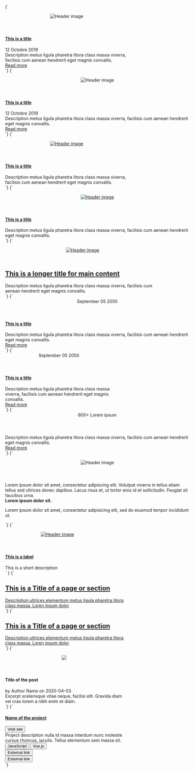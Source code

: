
<Meta title="Layouts/Cards" />

<Preview>
  <Story name="PostVertical" parameters={{
    design: figmaConfig('776%3A0')
  }}>{`
    <div style="width: 400px;">
      <article class="card entry-post vertical">
        <header class="card-image">
          <figure class="image is-4by3">
            <img src="https://picsum.photos/id/433/700/392" alt="Header image">
          </figure>
        </header>
        <div class="card-content with-button">
            <h4 class="card-title"><a href="#">This is a title</a></h4>
            <span class="subtitle">12 Octobre 2019</span>
            <div class="content">
              Description metus ligula pharetra litora class massa viverra, facilisis cum aenean hendrerit eget magnis convallis.
            </div>
            <a href="#" class="button is-primary">Read more</a>
        </div>
      </article>
    </div>
  `}</Story>
</Preview>

<Preview>
  <Story name="PostHorizontal" parameters={{
    design: figmaConfig('776%3A3')
  }}>{`
    <div style="width: 600px;">
      <article class="card entry-post horizontal">
        <header class="card-image">
          <figure class="image is-4by5">
            <img src="https://picsum.photos/id/830/486/600" alt="Header image">
          </figure>
        </header>
        <div class="card-content with-button">
          <h4 class="card-title"><a href="#">This is a title</a></h4>
          <span class="subtitle">12 Octobre 2019</span>
          <div class="content">
            Description metus ligula pharetra litora class massa viverra, facilisis cum aenean hendrerit eget magnis convallis.
          </div>
          <a href="#" class="button is-primary">Read more</a>
        </div>
      </article>
    </div>
  `}</Story>
</Preview>

<Preview>
  <Story name="PostVideoVertical" parameters={{
    design: figmaConfig('776%3A86')
  }}>{`
    <div style="width: 400px;">
      <article class="card entry-post entry-video vertical no-border">
        <header class="card-image">
          <a href="#">
            <figure class="image is-4by3">
              <img src="https://picsum.photos/id/433/700/392" alt="Header image">
            </figure>
          </a>
        </header>
        <div class="card-content">
          <h4 class="card-title"><a href="#">This is a title</a></h4>
          <div class="content">
            Description metus ligula pharetra litora class massa viverra, facilisis cum aenean hendrerit eget magnis convallis.
          </div>
        </div>
      </article>
    </div>
  `}</Story>
</Preview>

<Preview>
  <Story name="PostVideoHorizontal" parameters={{
    design: figmaConfig('776%3A86')
  }}>{`
    <div style="width: 600px;">
      <article class="card entry-post entry-video horizontal no-border">
        <header class="card-image">
          <a href="#">
            <figure class="image is-4by3">
              <img src="https://picsum.photos/id/830/700/392" alt="Header image">
            </figure>
          </a>
        </header>
        <div class="card-content">
          <h4 class="card-title"><a href="#">This is a title</a></h4>
          <div class="content">
            Description metus ligula pharetra litora class massa viverra, facilisis cum aenean hendrerit eget magnis convallis.
          </div>
        </div>
      </article>
    </div>
  `}</Story>
</Preview>

<Preview>
  <Story name="PostVideoLarge" parameters={{
    design: figmaConfig('776%3A86')
  }}>{`
    <div style="width: 100%;">
      <article class="card entry-post entry-video horizontal large no-border">
        <header class="card-image">
          <a href="#">
            <figure class="image is-5by4">
              <img src="https://picsum.photos/id/433/700/392" alt="Header image">
            </figure>
          </a>
        </header>
        <div class="card-content">
          <h1 class="card-title"><a href="#">This is a longer title for main content</a></h1>
          <div class="content">
            Description metus ligula pharetra litora class massa viverra, facilisis cum aenean hendrerit eget magnis convallis.
          </div>
        </div>
      </article>
    </div>
  `}</Story>
</Preview>


<Preview>
  <Story name="PostEventWide" parameters={{
    design: figmaConfig('776%3A43')
  }}>{`
    <div style="width: 600px;">
      <article class="card entry-post entry-event horizontal">
        <header class="card-header">
          <div class="card-date">
            <span class="month">September</span>
            <span class="day">05</span>
            <span class="year">2050</span>
          </div>
        </header>
        <div class="card-content">
          <h4 class="card-title"><a href="#">This is a title</a></h4>
          <div class="content">
            Description metus ligula pharetra litora class massa viverra, facilisis cum aenean hendrerit eget magnis convallis.
          </div>
          <a href="#" class="read-more">Read more <i class="icon chevron-right"></i></a>
        </div>
      </article>
    </div>
  `}</Story>
</Preview>

<Preview>
  <Story name="PostEventNarrow" parameters={{
    design: figmaConfig('776%3A43')
  }}>{`
    <div style="width: 350px;">
      <article class="card entry-post entry-event horizontal">
        <header class="card-header">
          <div class="card-date">
            <span class="month">September</span>
            <span class="day">05</span>
            <span class="year">2050</span>
          </div>
        </header>
        <div class="card-content">
          <h4 class="card-title"><a href="#">This is a title</a></h4>
          <div class="content">
            Description metus ligula pharetra litora class massa viverra, facilisis cum aenean hendrerit eget magnis convallis.
          </div>
          <a href="#" class="read-more">Read more <i class="icon chevron-right"></i></a>
        </div>
      </article>
    </div>
  `}</Story>
</Preview>

<Preview>
  <Story name="PostStatistic" parameters={{
    design: figmaConfig('776%3A144')
  }}>{`
    <div style="width: 600px;">
      <article class="card entry-post entry-statistic horizontal no-border">
        <header class="card-header">
          <div class="card-statistic">
            <span class="number">600+</span>
            <span class="caption">Lorem ipsum</span>
          </div>
        </header>
        <div class="card-content">
          <div class="content">
            Description metus ligula pharetra litora class massa viverra, facilisis cum aenean hendrerit eget magnis convallis.
          </div>
          <a href="#" class="read-more">Read more <i class="icon chevron-right"></i></a>
        </div>
      </article>
    </div>
  `}</Story>
</Preview>

<Preview>
  <Story name="PostQuote" parameters={{
    design: figmaConfig('776%3A3')
  }}>{`
    <div style="width: 600px;">
      <article class="card entry-post entry-quote horizontal no-border">
        <header class="card-image">
          <figure class="image is-1by1">
            <img src="https://picsum.photos/id/433/96/96" alt="Header image">
          </figure>
        </header>
        <div class="card-content">
          <span class="quote"></span>
          <div class="content">
            Lorem ipsum dolor sit amet, consectetur adipiscing elit. Volutpat viverra in tellus etiam tellus sed ultrices donec dapibus. Lacus risus et, ut tortor eros id et sollicitudin. Feugiat sit faucibus urna.
            <div class="quote-author">
              <strong class="title"> Lorem ipsum dolor sit.</strong>
              <p class="description">Lorem ipsum dolor sit amet, consectetur adipisicing elit, sed do eiusmod tempor incididunt ut.</p>
            </div>
          </div>
        </div>
      </article>
    </div>
  `}</Story>
</Preview>

<Preview>
  <Story name="ImageTop" parameters={{
    design: figmaConfig('776%3A3')
  }}> {`
    <div style="width: 340px;">
      <article class="card entry-post entry-image vertical">
        <header class="card-image">
          <a href="#">
            <figure class="image is-4by5">
              <img src="https://picsum.photos/id/433/350/370" alt="Header image">
            </figure>
          </a>
        </header>
        <div class="card-content">
          <h4 class="card-title"><a href="#">This is a label</a></h4>
          <span class="subtitle">This is a short description</span>
        </div>
      </article>
    </div>`
  }</Story>
</Preview>

<Preview>
  <Story name="Link" parameters={{
    design: figmaConfig('776%3A122')
  }}>{`
    <div style="width: 400px;">
      <article class="card entry-post link no-border">
        <a href="#" class="has-background-dark-slate-blue">
          <span class="card-content has-bottom-link">
            <h2 class="card-title">This is a Title of a page or section</h2>
            <span class="content">Description ultrices elementum metus ligula pharetra litora class massa.</span>
            <span class="link-arrow">Loren ipsum dolor <i class="icon chevron-right"></i></span>
          </span>
        </a>
      </article>
    </div>
  `}</Story>
</Preview>


<Preview>
  <Story name="LinkBorder" parameters={{
    design: figmaConfig('776%3A122')
  }}>{`
    <div style="width: 400px;">
      <article class="card entry-post link">
        <a href="#">
          <span class="card-content has-bottom-link">
            <h2 class="card-title">This is a Title of a page or section</h2>
            <span class="content">Description ultrices elementum metus ligula pharetra litora class massa.</span>
            <span class="link-arrow">Loren ipsum dolor <i class="icon chevron-right"></i></span>
          </span>
        </a>
      </article>
    </div>
  `}</Story>
</Preview>

<Preview>
  <Story name="Blog entry horizontal" parameters={{
    design: figmaConfig('776%3A3')
  }}>{`
    <div style="width: 384px;" class="margin-normal">
      <article class="card entry-post horizontal no-border blog-entry">
        <header>
          <figure class="image blog-image">
            <img class="profile" src="demo/lion_dafrique.jpg">
          </figure>
        </header>
        <div class="blog-content">
          <h4 class="b-header">Title of the post</h4>
          <span class="blog-author">by <a>Author Name</a> on 2020-04-03</span>
          <div class="excerpt">
            Excerpt scelerisque vitae neque, facilisi elit. Gravida diam vel cras lorem a nibh enim et diam.
          </div>
        </div>
      </article>
    </div>
  `}</Story>
</Preview>

<Preview>
  <Story name="Project index" parameters={{
    design: figmaConfig('776%3A144')
  }}>{`
    <style>
      .project-index {
        width: 400px;
      }
    </style>
    <div class="project-index">
      <article class="card entry-post vertical project-index">
        <div class="card-content">
            <h4 class="card-title b-header"><a href="#">Name of the project</a></h4>
            <button class="button is-text tiny site-link">
              <span>Visit site</span>
              <i class="icon external-link"></i>
            </button>
            <div class="content">
              Project description nulla id massa interdum nunc molestie cursus rhoncus, iaculis. Tellus elementum sem massa sit.
            </div>
            <div class="labels">
              <button class="button tag">JavaScript</button>
              <button class="button tag">Vue.js</button>
            </div>
            <div class="external-links">
              <button class="button is-text tiny">
                <i class="icon external-link"></i>
                <span class="link-content">External link</span>
              </button>
              <br>
              <button class="button is-text tiny">
                <i class="icon external-link"></i>
                <span class="link-content">External link</span>
              </button>
            </div>
        </div>
      </article>
    </div>
  `}</Story>
</Preview>
